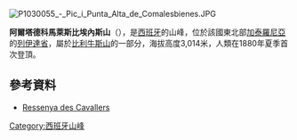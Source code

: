 [[Image:P1030055_-_Pic_i_Punta_Alta_de_Comalesbienes.JPG|right]]
{{Coord|42|35|28|N|0|48|30|E|display=title}}

'''阿爾塔德科馬萊斯比埃內斯山'''（{{lang-es|Punta Alta de Comalesbienes}}），是[[西班牙|西班牙]]的山峰，位於該國東北部[[加泰羅尼亞|加泰羅尼亞]]的[[列伊達省|列伊達省]]，屬於[[比利牛斯山|比利牛斯山]]的一部分，海拔高度3,014米，人類在1880年夏季首次登頂。

==參考資料==
* [https://web.archive.org/web/20130321080141/http://www.madteam.net/rutas/alpinismo/1.14.BesiberriNord3014desdeCavallers Ressenya des Cavallers]

{{Spain-geo-stub}}
[[Category:西班牙山峰|Category:西班牙山峰]]